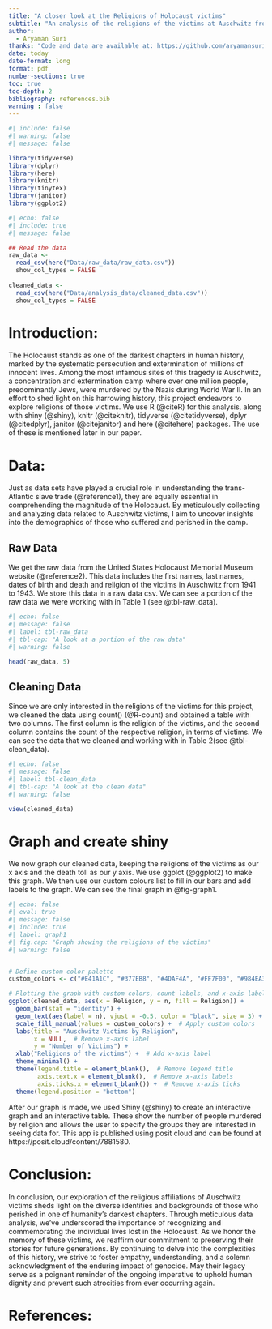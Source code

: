 ```yaml
---
title: "A closer look at the Religions of Holocaust victims"
subtitle: "An analysis of the religions of the victims at Auschwitz from 1941 to 1943"
author: 
  - Aryaman Suri
thanks: "Code and data are available at: https://github.com/aryamansuri/Holocaust-Victims"
date: today
date-format: long
format: pdf
number-sections: true
toc: true
toc-depth: 2
bibliography: references.bib
warning : false
---
```


```r
#| include: false
#| warning: false
#| message: false

library(tidyverse)
library(dplyr)
library(here)
library(knitr)
library(tinytex)
library(janitor)
library(ggplot2)
```

```r
#| echo: false
#| include: true
#| message: false

## Read the data
raw_data <-
  read_csv(here("Data/raw_data/raw_data.csv"))
  show_col_types = FALSE
  
cleaned_data <-
  read_csv(here("Data/analysis_data/cleaned_data.csv"))
  show_col_types = FALSE
```

# **Introduction**:

The Holocaust stands as one of the darkest chapters in human history, marked by the systematic persecution and extermination of millions of innocent lives. Among the most infamous sites of this tragedy is Auschwitz, a concentration and extermination camp where over one million people, predominantly Jews, were murdered by the Nazis during World War II. In an effort to shed light on this harrowing history, this project endeavors to explore religions of those victims.
We use R (@citeR) for this analysis, along with shiny (@shiny), knitr (@citeknitr), tidyverse (@citetidyverse), dplyr (@citedplyr), janitor (@citejanitor) and here (@citehere) packages. The use of these is mentioned later in our paper.

# **Data:**

Just as data sets have played a crucial role in understanding the trans-Atlantic slave trade (@reference1), they are equally essential in comprehending the magnitude of the Holocaust. By meticulously collecting and analyzing data related to Auschwitz victims, I aim to uncover insights into the demographics of those who suffered and perished in the camp.

## Raw Data

We get the raw data from the United States Holocaust Memorial Museum website (@reference2). This data includes the first names, last names, dates of birth and death and religion of the victims in Auschwitz from 1941 to 1943. We store this data in a raw data csv. We can see a portion of the raw data we were working with in Table 1 (see @tbl-raw_data).

```r
#| echo: false
#| message: false
#| label: tbl-raw_data
#| tbl-cap: "A look at a portion of the raw data"
#| warning: false

head(raw_data, 5)
```

## Cleaning Data

Since we are only interested in the religions of the victims for this project, we cleaned the data using count() (@R-count) and obtained a table with two columns. The first column is the religion of the victims, and the second column contains the count of the respective religion, in terms of victims. We can see the data that we cleaned and working with in Table 2(see @tbl-clean_data).

```r
#| echo: false
#| message: false
#| label: tbl-clean_data
#| tbl-cap: "A look at the clean data"
#| warning: false

view(cleaned_data)
```


# **Graph and create shiny**

We now graph our cleaned data, keeping the religions of the victims as our x axis and the death toll as our y axis. We use ggplot (@ggplot2) to make this graph. We then use our custom colours list to fill in our bars and add labels to the graph. We can see the final graph in @fig-graph1.

```r
#| echo: false
#| eval: true
#| message: false
#| include: true
#| label: graph1
#| fig.cap: "Graph showing the religions of the victims"
#| warning: false


# Define custom color palette
custom_colors <- c("#E41A1C", "#377EB8", "#4DAF4A", "#FF7F00", "#984EA3", "#FFD700", "#F781BF", "#A65628", "#FF5733", "#6A5ACD", "#6495ED", "#00CED1", "#2E8B57", "#FF8C00", "#B22222", "#800000", "#8B4513", "#8A2BE2", "#20B2AA")

# Plotting the graph with custom colors, count labels, and x-axis label
ggplot(cleaned_data, aes(x = Religion, y = n, fill = Religion)) +
  geom_bar(stat = "identity") +
  geom_text(aes(label = n), vjust = -0.5, color = "black", size = 3) +  # Add count labels above each bar
  scale_fill_manual(values = custom_colors) +  # Apply custom colors
  labs(title = "Auschwitz Victims by Religion",
       x = NULL,  # Remove x-axis label
       y = "Number of Victims") +
  xlab("Religions of the victims") +  # Add x-axis label
  theme_minimal() +
  theme(legend.title = element_blank(),  # Remove legend title
        axis.text.x = element_blank(),  # Remove x-axis labels
        axis.ticks.x = element_blank()) +  # Remove x-axis ticks
  theme(legend.position = "bottom")
```


After our graph is made, we used Shiny (@shiny) to create an interactive graph and an interactive table. These show the number of people murdered by religion and allows the user to specify the groups they are interested in seeing data for. This app is published using posit cloud and can be found at https://posit.cloud/content/7881580. 


# **Conclusion:**

In conclusion, our exploration of the religious affiliations of Auschwitz victims sheds light on the diverse identities and backgrounds of those who perished in one of humanity's darkest chapters. Through meticulous data analysis, we've underscored the importance of recognizing and commemorating the individual lives lost in the Holocaust. As we honor the memory of these victims, we reaffirm our commitment to preserving their stories for future generations. By continuing to delve into the complexities of this history, we strive to foster empathy, understanding, and a solemn acknowledgment of the enduring impact of genocide. May their legacy serve as a poignant reminder of the ongoing imperative to uphold human dignity and prevent such atrocities from ever occurring again.

# **References:**
